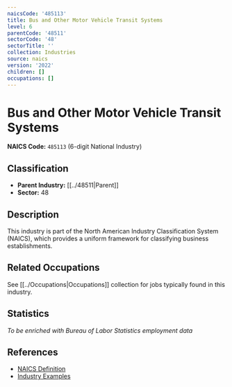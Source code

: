 ```yaml
---
naicsCode: '485113'
title: Bus and Other Motor Vehicle Transit Systems
level: 6
parentCode: '48511'
sectorCode: '48'
sectorTitle: ''
collection: Industries
source: naics
version: '2022'
children: []
occupations: []
---
```

# Bus and Other Motor Vehicle Transit Systems

**NAICS Code:** `485113` (6-digit National Industry)

## Classification

- **Parent Industry:** [[../48511|Parent]]
- **Sector:** 48

## Description

This industry is part of the North American Industry Classification System (NAICS), which provides a uniform framework for classifying business establishments.

## Related Occupations

See [[../Occupations|Occupations]] collection for jobs typically found in this industry.

## Statistics

*To be enriched with Bureau of Labor Statistics employment data*

## References

- [NAICS Definition](https://www.census.gov/naics/)
- [Industry Examples](https://www.census.gov/naics/2022NAICS/)
